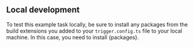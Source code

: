 ## Local development

To test this example task locally, be sure to install any packages from the build extensions you added to your `trigger.config.ts` file to your local machine. In this case, you need to install {packages}.